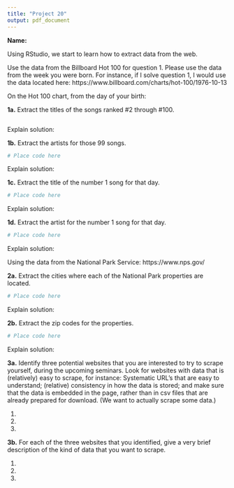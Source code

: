 ```yaml
---
title: "Project 20"
output: pdf_document
---
```

**Name:**

Using RStudio, we start to learn how to extract data from the web.

Use the data from the Billboard Hot 100 for question 1.
Please use the data from the week you were born.  For instance,
if I solve question 1, I would use the data located here:
https://www.billboard.com/charts/hot-100/1976-10-13

 

On the Hot 100 chart, from the day of your birth:

**1a.**  Extract the titles of the songs ranked #2 through #100.


```R

```

Explain solution:

**1b.**  Extract the artists for those 99 songs.


```R
# Place code here
```

Explain solution:

**1c.**  Extract the title of the number 1 song for that day.


```R
# Place code here
```

Explain solution:

**1d.**  Extract the artist for the number 1 song for that day.


```R
# Place code here
```

Explain solution:

 

Using the data from the National Park Service:  https://www.nps.gov/

**2a.**  Extract the cities where each of the National Park properties are located.


```R
# Place code here
```

Explain solution:

**2b.**  Extract the zip codes for the properties.


```R
# Place code here
```

Explain solution:

 

**3a.**  Identify three potential websites that
you are interested to try to scrape yourself,
during the upcoming seminars.
Look for websites with data that is (relatively) easy to scrape, for instance:
Systematic URL’s that are easy to understand;
(relative) consistency in how the data is stored; and
make sure that the data is embedded in the page,
rather than in csv files that are already prepared for download.
(We want to actually scrape some data.)

1. 
2. 
3. 

**3b.**  For each of the three websites that you identified,
give a very brief description of the kind of data that you want to scrape.

1. 
2. 
3. 
